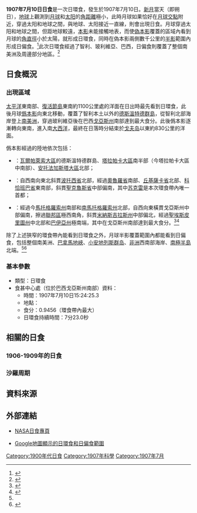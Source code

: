 {{NoteTA
|G1=Toponym
}}
{{Infobox Solar eclipse
| Year        = 1907
| Month       = 7
| Day         = 10
| Type        = 日環食
| Image       = SE1907Jul10A.png
| Image size  = 200px
| Image intro = 1907年7月10日日環食路徑圖
  <!--   日食資料   -->
| Gamma       = -0.6313
| Mag         = 0.9456
| Saros       = 125
| Saros total = 73
| Saros seq   = 48
  <!--     食甚     -->
| Duration    = 7分23.0秒
| Location    = [[巴西|巴西]][[戈亞斯州|戈亞斯州]]南部
| Coords      = {{coord|16|54.5|S|50|54.1|W}}
| Width       = 258.5公里
  <!--   開始時間   -->
| Partial     = 
| Start type  = 
| Centre      = 
| Greatest    = 15:24:25.3
  <!--     倒數     -->
| hour        = 15
| minute      = 24
| second      = 25
| Duration_s  = 
}}
'''1907年7月10日日食'''是一次日環食，發生於1907年7月10日。[[新月|新月]]當天（即朔日），[[地球|地球]]上觀測到[[月球|月球]]和[[太阳|太阳]]的[[角距離|角距離]]極小，此時月球如果恰好在[[月球交點|月球交點]]附近，穿過太阳和地球之間，與地球、太阳接近一直線，則會出現日食。月球穿過太阳和地球之間，但距地球較遠，[[本影|本影]]未能接觸地表，而使[[偽本影|偽本影]]覆蓋的區域內看到月球的[[角直徑|角直徑]]小於太陽，就形成日環食，同時在偽本影兩側數千公里的[[半影|半影]]範圍內形成日偏食。<ref name="astron">{{cite web|author=樊忠玉|title=日（月）食|url=http://www.astron.ac.cn/bencandy-51-1630-1.htm|publisher=中国天文科普网|accessdate=2016-04-05|archive-date=2014-09-17|archive-url=https://web.archive.org/web/20140917080048/http://www.astron.ac.cn/bencandy-51-1630-1.htm|dead-url=no}}</ref>此次日環食經過了智利、玻利維亞、巴西，日偏食則覆蓋了整個南美洲及周邊部分地區。<ref name="NASAGIF">{{cite web|author=Fred Espenak|title=Annular Solar Eclipse of 1907 Jul 10|url=http://eclipse.gsfc.nasa.gov/SEplot/SEplot1901/SE1907Jul10A.GIF|publisher=NASA Eclipse Web Site|accessdate=2016-04-05|archive-date=2020-10-24|archive-url=https://web.archive.org/web/20201024090445/https://eclipse.gsfc.nasa.gov/SEplot/SEplot1901/SE1907Jul10A.GIF|dead-url=no}}{{en}}</ref>

== 日食概況 ==
=== 出現區域 ===
[[太平洋|太平洋]]東南部、[[復活節島|復活節島]]東南約1100公里處的洋面在日出時最先看到日環食，此後月球[[僞本影|僞本影]]向東北移動，覆蓋了智利本土以外的[[德斯溫特德群島|德斯溫特德群島]]，從智利北部海岸登上[[南美洲|南美洲]]，穿過玻利維亞後在巴西[[戈亞斯州|戈亞斯州]]南部達到最大食分。此後僞本影逐漸轉向東南，進入南[[大西洋|大西洋]]，最終在日落時分結束於[[戈夫岛|戈夫岛]]以東約830公里的洋面。

僞本影經過的陸地依次包括：
*{{CHL}}：[[瓦爾帕萊索大區|瓦爾帕萊索大區]]的德斯溫特德群島、[[塔拉帕卡大區|塔拉帕卡大區]]南半部（今塔拉帕卡大區中南部）、[[安托法加斯塔大區|安托法加斯塔大區]]北部；
*{{BOL}}：自西南向東北斜貫[[波托西省|波托西省]]北部，經過[[奧魯羅省|奧魯羅省]]南部、[[丘基薩卡省|丘基薩卡省]]北部、[[科恰班巴省|科恰班巴省]]東南部，斜貫[[聖克魯斯省_(玻利維亞)|聖克魯斯省]]中部偏南，其中[[苏克雷|苏克雷]]是本次環食帶內唯一首都；
*{{flag|BRA|1889}}：經過今[[馬托格羅索州|馬托格羅索州]]南部和[[南馬托格羅索州|南馬托格羅索州]]北部，自西向東橫貫戈亞斯州中部偏南，擦過[[聯邦區_(巴西)|聯邦區]]極西南角，斜貫[[米納斯吉拉斯州|米納斯吉拉斯州]]中部偏北，經過[[聖埃斯皮里圖州|聖埃斯皮里圖州]]中北部和[[巴伊亞州|巴伊亞州]]極南端，其中在戈亞斯州南部達到最大食分。<ref>{{cite web|author=Fred Espenak|title=Annular Solar Eclipse of 1907 Jul 10 - Google Maps and Solar Eclipse Paths|url=http://eclipse.gsfc.nasa.gov/SEgoogle/SEgoogle1901/SE1907Jul10Agoogle.html|publisher=NASA Eclipse Web Site|accessdate=2016-04-05|archive-date=2020-10-20|archive-url=https://web.archive.org/web/20201020050816/https://eclipse.gsfc.nasa.gov/SEgoogle/SEgoogle1901/SE1907Jul10Agoogle.html|dead-url=no}}{{en}}</ref><ref>{{cite web|author=Xavier M. Jubier|title=Eclipse Annulaire de Soleil du 10 juillet 1907 - Cartographie Interactive Google (1907 July 10 Annular Solar Eclipse - Interactive Google Map)|url=http://xjubier.free.fr/site_pages/solar_eclipses/xSE_GoogleMap3.php?Ecl=+19070710|accessdate=2016-04-05|archive-date=2019-10-29|archive-url=https://web.archive.org/web/20191029123502/http://xjubier.free.fr/site_pages/solar_eclipses/xSE_GoogleMap3.php?Ecl=+19070710|dead-url=no}}{{fr}}{{en}}</ref>

除了上述狹窄的環食帶內能看到日環食之外，月球半影覆蓋範圍內都能看到日偏食，包括整個南美洲、[[巴拿馬地峽|巴拿馬地峽]]、[[小安地列斯群岛|小安地列斯群岛]]、[[非洲|非洲]]西南部海岸、[[南極半島|南極半島]]北端。<ref name="NASAGIF"/><ref>{{cite web|author=Fred Espenak|title=Catalog of Solar Eclipses (1901 to 2000)|url=http://eclipse.gsfc.nasa.gov/SEcat5/SE1901-2000.html|publisher=NASA Eclipse Web Site|accessdate=2016-04-05|archive-date=2017-12-28|archive-url=https://web.archive.org/web/20171228100215/https://eclipse.gsfc.nasa.gov/SEcat5/SE1901-2000.html|dead-url=no}}{{en}}</ref>

=== 基本參數 ===
{{NoteUTC}}
* 類型：日環食
* 食甚中心處（位於巴西戈亞斯州南部）資料：
** 時間：1907年7月10日15:24:25.3
** 地點：{{coord|16|54.5|S|50|54.1|W}}
** 食分：0.9456（環食帶內最大）
** 日環食持續時間：7分23.0秒

== 相關的日食 ==
=== 1906-1909年的日食 ===
{{Solar eclipse set 1906-1909}}

=== 沙羅周期 ===
{{Solar Saros series 125}}

== 資料來源 ==
{{reflist}}

== 外部連結 ==
{{日食主題}}
* [http://eclipse.gsfc.nasa.gov/solar.html NASA日食專頁]{{Wayback|url=http://eclipse.gsfc.nasa.gov/solar.html |date=20190108200537 }}{{en}}
{{Solar eclipse NASA reference|1901/SE1907Jul10A}}
* [http://xjubier.free.fr/site_pages/solar_eclipses/xSE_GoogleMap3.php?Ecl=+19070710 Google地圖顯示的日環食和日偏食範圍]{{Wayback|url=http://xjubier.free.fr/site_pages/solar_eclipses/xSE_GoogleMap3.php?Ecl=+19070710 |date=20191029123502 }}{{fr}}{{en}}

{{Solar eclipses
|nature=日環食
|previous=[[1907年1月14日日食|1907年1月14日日食]]
|natureprevious=日全食
|next=[[1908年1月3日日食|1908年1月3日日食]]
|naturenext=日全食
|previoussamenature=[[1905年3月6日日食|1905年3月6日日食]]
|nextsamenature=[[1908年6月28日日食|1908年6月28日日食]]
}}

{{日食}}

[[Category:1900年代日食|Category:1900年代日食]]
[[Category:1907年科學|Category:1907年科學]]
[[Category:1907年7月|Category:1907年7月]]